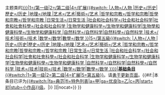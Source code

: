 {{tmbox
|image=[[File:Círculos Concéntricos.svg|40px|基础条目]]
|text='''{{PAGENAME}}'''属于维基百科{{#if:{{{topic|}}}|'''{{{topic}}}'''|'''未知'''}}主题类的[[Wikipedia:基礎條目{{#switch:{{{level|}}}|1=/第一级|2=/第二级|4=/扩展{{#switch:{{{topic}}}
|人物=/人物
|历史=/历史|歷史=/历史
|地理=/地理
|艺术=/艺术|藝術=/艺术
|哲学和宗教=/哲学和宗教|哲學和宗教=/哲学和宗教
|日常生活=/日常生活
|社会和社会科学=/社会和社会科学|社會和社會科學=/社会和社会科学
|生物学和健康科学=/生物学和健康科学|生物學和健康科學=/生物学和健康科学
|自然科学=/自然科学|自然科學=/自然科学
|技术=/技术|技術=/技术
|数学=/数学|數學=/数学
}}|5=/第五級{{#switch:{{{topic}}}
|人物=/人物
|历史=/历史|歷史=/历史
|地理=/地理
|艺术=/艺术|藝術=/艺术
|哲学和宗教=/哲学和宗教|哲學和宗教=/哲学和宗教
|日常生活=/日常生活
|社会和社会科学=/社会和社会科学|社會和社會科學=/社会和社会科学
|生物学和健康科学=/生物学和健康科学|生物學和健康科學=/生物学和健康科学
|自然科学=/自然科学|自然科學=/自然科学
|技术=/技术|技術=/技术
|数学=/数学|數學=/数学
}}}}|'''基础条目'''{{#switch:{{{level|}}}|1=第一级|2=第二级|4=扩展|5=第五級}}]]。请[[WP:勇于更新页面|勇于更新页面]]。{{#if:{{{class|}}}|本条目已评为[[Wikipedia:条目质量评级标准|{{#switch:{{lc:{{{class|}}}}}|fa=典范|fl=特色列表|a=甲|ga=优良|b=乙|c=丙|start=初|stub=小作品}}级]]。|}}
{{Category handler|talk=[[Category:基礎條目{{#switch:{{{level|}}}|1=第一級|2=第二級|3=第三級|4=第四級|5=第五級}}‎]]|nocat={{{nocat|}}}}}
}}<noinclude>
{{Documentation}}
</noinclude>